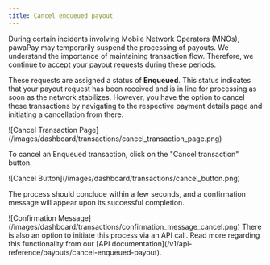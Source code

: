 ```yaml
---
title: Cancel enqueued payout
---
```


During certain incidents involving Mobile Network Operators (MNOs), pawaPay may temporarily suspend the processing of payouts. 
We understand the importance of maintaining transaction flow.
Therefore, we continue to accept your payout requests during these periods.

These requests are assigned a status of **Enqueued**. 
This status indicates that your payout request has been received and is in line for processing as soon as the network stabilizes. 
However, you have the option to cancel these transactions by navigating to the respective payment details page and initiating a cancellation from there.

<Frame>
    ![Cancel Transaction Page](/images/dashboard/transactions/cancel_transaction_page.png)
</Frame>

To cancel an Enqueued transaction, click on the "Cancel transaction" button.

<Frame>
    ![Cancel Button](/images/dashboard/transactions/cancel_button.png)
</Frame>

The process should conclude within a few seconds, and a confirmation message will appear upon its successful completion.

<Frame>
    ![Confirmation Message](/images/dashboard/transactions/confirmation_message_cancel.png)
</Frame>

<Tip>
    There is also an option to initiate this process via an API call. 
    Read more regarding this functionality from our [API documentation](/v1/api-reference/payouts/cancel-enqueued-payout).
</Tip>